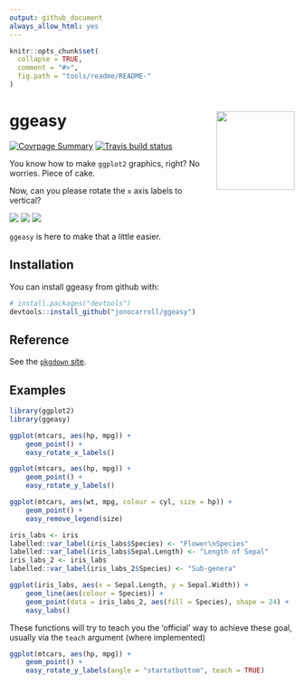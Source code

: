 ```yaml
---
output: github_document
always_allow_html: yes
---
```


<!-- README.md is generated from README.Rmd. Please edit that file -->

```r
knitr::opts_chunk$set(
  collapse = TRUE,
  comment = "#>",
  fig.path = "tools/readme/README-"
)
```

# ggeasy <img src='man/figures/logo.png' align="right" height="138.5" />
<!-- http://www.clker.com/clipart-2-puzzle-pieces-connected.html --> 

[![Covrpage Summary](https://img.shields.io/badge/covrpage-Last_Build_2019_12_05-yellowgreen.svg)](https://github.com/jonocarroll/ggeasy/blob/master/tests/README.md)
[![Travis build status](https://travis-ci.org/jonocarroll/ggeasy.svg?branch=master)](https://travis-ci.org/jonocarroll/ggeasy)

You know how to make `ggplot2` graphics, right? No worries. Piece of cake.

Now, can you please rotate the `x` axis labels to vertical?

![](https://raw.githubusercontent.com/jonocarroll/ggeasy/master/inst/media/xkcd.png)
![](https://raw.githubusercontent.com/jonocarroll/ggeasy/master/inst/media/winona.gif)
![](https://raw.githubusercontent.com/jonocarroll/ggeasy/master/inst/media/sherlock.gif)

`ggeasy` is here to make that a little easier.

## Installation

You can install ggeasy from github with:

```r
# install.packages("devtools")
devtools::install_github("jonocarroll/ggeasy")
```

## Reference

See the [`pkgdown` site](https://jonocarroll.github.io/ggeasy/).

## Examples

```r
library(ggplot2)
library(ggeasy)

ggplot(mtcars, aes(hp, mpg)) + 
    geom_point() + 
    easy_rotate_x_labels()

ggplot(mtcars, aes(hp, mpg)) + 
    geom_point() + 
    easy_rotate_y_labels()

ggplot(mtcars, aes(wt, mpg, colour = cyl, size = hp)) +
    geom_point() +
    easy_remove_legend(size)

iris_labs <- iris
labelled::var_label(iris_labs$Species) <- "Flower\nSpecies"
labelled::var_label(iris_labs$Sepal.Length) <- "Length of Sepal"
iris_labs_2 <- iris_labs
labelled::var_label(iris_labs_2$Species) <- "Sub-genera"

ggplot(iris_labs, aes(x = Sepal.Length, y = Sepal.Width)) +
    geom_line(aes(colour = Species)) + 
    geom_point(data = iris_labs_2, aes(fill = Species), shape = 24) +
    easy_labs()
```

These functions will try to teach you the 'official' way to achieve these goal, 
usually via the `teach` argument (where implemented)

```r
ggplot(mtcars, aes(hp, mpg)) + 
    geom_point() + 
    easy_rotate_y_labels(angle = "startatbottom", teach = TRUE)
```

